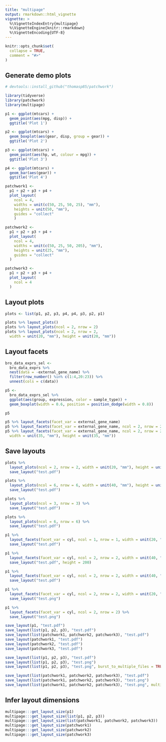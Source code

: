 ```yaml
---
title: "multipage"
output: rmarkdown::html_vignette
vignette: >
  %\VignetteIndexEntry{multipage}
  %\VignetteEngine{knitr::rmarkdown}
  %\VignetteEncoding{UTF-8}
---
```


```r
knitr::opts_chunk$set(
  collapse = TRUE,
  comment = "#>"
)
```

## Generate demo plots

```r
# devtools::install_github("thomasp85/patchwork")

library(tidyverse)
library(patchwork)
library(multipage)

p1 <- ggplot(mtcars) +
  geom_point(aes(mpg, disp)) +
  ggtitle('Plot 1')

p2 <- ggplot(mtcars) +
  geom_boxplot(aes(gear, disp, group = gear)) +
  ggtitle('Plot 2')

p3 <- ggplot(mtcars) +
  geom_point(aes(hp, wt, colour = mpg)) +
  ggtitle('Plot 3')

p4 <- ggplot(mtcars) +
  geom_bar(aes(gear)) +
  ggtitle('Plot 4')

patchwork1 <-
  p1 + p2 + p3 + p4 +
  plot_layout(
    ncol = 4,
    widths = unit(c(50, 25, 50, 25), "mm"),
    heights = unit(50, "mm"),
    guides = "collect"
    )

patchwork2 <-
  p1 + p2 + p3 + p4 +
  plot_layout(
    ncol = 4,
    widths = unit(c(50, 25, 50, 205), "mm"),
    heights = unit(25, "mm"),
    guides = "collect"
  )

patchwork3 <-
  p1 + p2 + p3 + p4 +
  plot_layout(
    ncol = 4
  )
```

## Layout plots

```r
plots <- list(p1, p2, p3, p4, p4, p3, p2, p1)

plots %>% layout_plots()
plots %>% layout_plots(ncol = 2, nrow = 2)
plots %>% layout_plots(ncol = 2, nrow = 2,
  width = unit(20, "mm"), height = unit(20, "mm"))
```

## Layout facets

```r

bro_data_exprs_sel <- 
  bro_data_exprs %>% 
  nest(data = -external_gene_name) %>% 
  filter(row_number() %in% c(1:4,20:23)) %>% 
  unnest(cols = c(data))

p5 <- 
  bro_data_exprs_sel %>% 
  ggplot(aes(group, expression, color = sample_type)) +
  geom_boxplot(width = 0.6, position = position_dodge(width = 0.8))

p5

p5 %>% layout_facets(facet_var = external_gene_name)
p5 %>% layout_facets(facet_var = external_gene_name, ncol = 2, nrow = 2)
p5 %>% layout_facets(facet_var = external_gene_name, ncol = 2, nrow = 2,
  width = unit(35, "mm"), height = unit(35, "mm"))
```

## Save layouts

```r
plots %>%
  layout_plots(ncol = 2, nrow = 2, width = unit(20, "mm"), height = unit(20, "mm")) %>%
  save_layout("test.pdf")

plots %>%
  layout_plots(ncol = 6, nrow = 6, width = unit(40, "mm"), height = unit(40, "mm")) %>%
  save_layout("test.pdf")

plots %>%
  layout_plots(ncol = 3, nrow = 3) %>%
  save_layout("test.pdf")

plots %>%
  layout_plots(ncol = 6, nrow = 6) %>%
  save_layout("test.pdf")

p1 %>%
  layout_facets(facet_var = cyl, ncol = 1, nrow = 1, width = unit(20, "mm"), height = unit(20, "mm")) %>%
  save_layout("test.pdf")

p1 %>%
  layout_facets(facet_var = cyl, ncol = 2, nrow = 2, width = unit(40, "mm")) %>%
  save_layout("test.pdf", height = 200)

p1 %>%
  layout_facets(facet_var = cyl, ncol = 2, nrow = 2, width = unit(40, "mm")) %>%
  save_layout("test.pdf")

p1 %>%
  layout_facets(facet_var = cyl, ncol = 2, nrow = 2, width = unit(20, "mm"), height = unit(20, "mm")) %>%
  save_layout("test.png")

p1 %>%
  layout_facets(facet_var = cyl, ncol = 2, nrow = 2) %>%
  save_layout("test.png")

save_layout(p1, "test.pdf")
save_layout(list(p1, p2, p3), "test.pdf")
save_layout(list(patchwork1, patchwork2, patchwork3), "test.pdf")
save_layout(patchwork1, "test.pdf")
save_layout(patchwork2, "test.pdf")
save_layout(patchwork3, "test.pdf")

save_layout(list(p1, p2, p3), "test.pdf")
save_layout(list(p1, p2, p3), "test.png")
save_layout(list(p1, p2, p3), "test.png", burst_to_multiple_files = TRUE)

save_layout(list(patchwork1, patchwork2, patchwork3), "test.pdf")
save_layout(list(patchwork1, patchwork2, patchwork3), "test.png")
save_layout(list(patchwork1, patchwork2, patchwork3), "test.png", multiple_files = TRUE)

```

## Infer layout dimensions

```r
multipage:::get_layout_size(p1)
multipage:::get_layout_size(list(p1, p2, p3))
multipage:::get_layout_size(list(patchwork1, patchwork2, patchwork3))
multipage:::get_layout_size(patchwork1)
multipage:::get_layout_size(patchwork2)
multipage:::get_layout_size(patchwork3)

```
